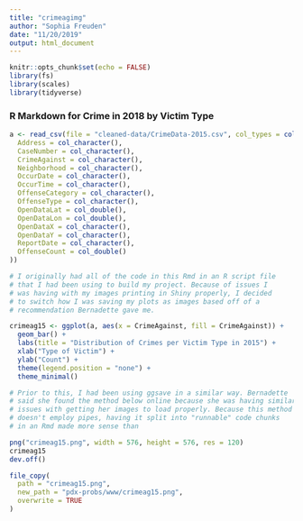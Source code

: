 ```yaml
---
title: "crimeagimg"
author: "Sophia Freuden"
date: "11/20/2019"
output: html_document
---
```


```r
knitr::opts_chunk$set(echo = FALSE)
library(fs)
library(scales)
library(tidyverse)
```

### R Markdown for Crime in 2018 by Victim Type

```r
a <- read_csv(file = "cleaned-data/CrimeData-2015.csv", col_types = cols(
  Address = col_character(),
  CaseNumber = col_character(),
  CrimeAgainst = col_character(),
  Neighborhood = col_character(),
  OccurDate = col_character(),
  OccurTime = col_character(),
  OffenseCategory = col_character(),
  OffenseType = col_character(),
  OpenDataLat = col_double(),
  OpenDataLon = col_double(),
  OpenDataX = col_character(),
  OpenDataY = col_character(),
  ReportDate = col_character(),
  OffenseCount = col_double()
))
```

```r
# I originally had all of the code in this Rmd in an R script file
# that I had been using to build my project. Because of issues I
# was having with my images printing in Shiny properly, I decided
# to switch how I was saving my plots as images based off of a
# recommendation Bernadette gave me.

crimeag15 <- ggplot(a, aes(x = CrimeAgainst, fill = CrimeAgainst)) +
  geom_bar() +
  labs(title = "Distribution of Crimes per Victim Type in 2015") +
  xlab("Type of Victim") +
  ylab("Count") +
  theme(legend.position = "none") +
  theme_minimal()

# Prior to this, I had been using ggsave in a similar way. Bernadette
# said she found the method below online because she was having similar
# issues with getting her images to load properly. Because this method
# doesn't employ pipes, having it split into "runnable" code chunks
# in an Rmd made more sense than 

png("crimeag15.png", width = 576, height = 576, res = 120)
crimeag15
dev.off()

file_copy(
  path = "crimeag15.png",
  new_path = "pdx-probs/www/crimeag15.png",
  overwrite = TRUE
)
```


